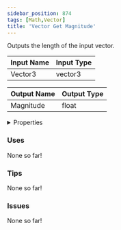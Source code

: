 ```yaml
---
sidebar_position: 874
tags: [Math,Vector]
title: 'Vector Get Magnitude'
---
```


Outputs the length of the input vector.




<EsbSvg />

| Input Name | Input Type |
|-----------|-----------|
| Vector3 | vector3 |

| Output Name | Output Type |
|-----------|-----------|
| Magnitude | float |


<details>
  <summary>Properties</summary>
  <div>
    <div>
    <table>
      <thead>
        <tr>
          <th>Is beta required?</th>
          <th>❌</th>
        </tr>
        <tr>
          <th>Is this chip a trolling risk?</th>
          <th>❌</th>
        </tr>
        <tr>
          <th>Is this chip a role assignment risk?</th>
          <th>❌</th>
        </tr>
        <tr>
          <th>Chip UUID</th>
          <th>c3b9ba98-6c4a-44c2-9125-043314fba4a6</th>
        </tr>
      </thead>
    </table>
    </div>
  </div>
</details>

### Uses

None so far!

### Tips

None so far!

### Issues

None so far!